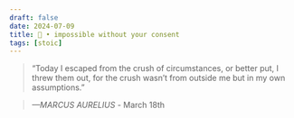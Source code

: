 ```yaml
---
draft: false 
date: 2024-07-09
title: 🗿 • impossible without your consent
tags: [stoic]
---
```


>  “Today I escaped from the crush of circumstances, or better put, I threw them out, for the crush wasn’t from outside me but in my own assumptions.”

> *—MARCUS AURELIUS* - March 18th